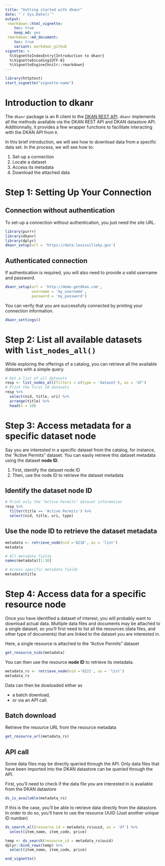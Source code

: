 ```yaml
---
title: "Getting started with dkanr"
date: "`r Sys.Date()`"
output: 
 rmarkdown::html_vignette:
    toc: true
    keep_md: yes
 rmarkdown::md_document:
    toc: true
    variant: markdown_github
vignette: >
  %\VignetteIndexEntry{Introduction to dkanr}
  %\VignetteEncoding{UTF-8}
  %\VignetteEngine{knitr::rmarkdown}
---
```


```r
library(httptest)
start_vignette("vignette-name")
```

# Introduction to dkanr

The `dkanr` package is an R client to the [DKAN REST API](https://dkan.readthedocs.io/en/latest/apis/rest-api.html). `dkanr` implements all the methods available via the DKAN REST API and DKAN datastore API. Additionnally, it provides a few wrapper functions to facilitate interacting with the DKAN API from `R`.

In this brief introduction, we will see how to download data from a specific data set. In the process, we will see how to:

1. Set-up a connection
2. Locate a dataset
3. Access its metadata
4. Download the attached data


# Step 1: Setting Up Your Connection

## Connection without authentication

To set-up a connection without authentication, you just need the site URL. 

```r
library(purrr)
library(dkanr)
library(dplyr)
dkanr_setup(url = 'https://data.louisvilleky.gov')
```

## Authenticated connection
If authentication is required, you will also need to provide a valid username and password.

```r
dkanr_setup(url = 'http://demo.getdkan.com',
            username = 'my_username',
            password = 'my_password')
```

You can verify that you are successfully connected by printing your connection information.

```r
dkanr_settings()
```

# Step 2: List all available datasets with `list_nodes_all()`

While exploring the offerings of a catalog, you can retrieve all the available datasets with a simple query.

```r
# Get a list of all datasets
resp <- list_nodes_all(filters = c(type = 'dataset'), as = 'df')
# Print the first 10 datasets
resp %>%
  select(nid, title, uri) %>%
  arrange(title) %>%
  head(n = 10)
```

# Step 3: Access metadata for a specific dataset node

Say you are interested in a specific dataset from the catalog, for instance, the "Active Permits" dataset. You can easily retrieve this dataset metadata using the dataset __node ID__.  

1. First, identify the dataset node ID  
2. Then, use the node ID to retrieve the dataset metadata

## Identify the dataset node ID  

```r
# Print only the "Active Permits" dataset information
resp %>%
  filter(title == 'Active Permits') %>%
  select(nid, title, uri, type)
```

## Use the node ID to retrieve the dataset metadata  

```r
metadata <- retrieve_node(nid ='8216', as = 'list')
metadata
```

```r
# All metadata fields
names(metadata)[1:30]
```


```r
# Access specific metadata fields
metadata$title
```

# Step 4: Access data for a specific resource node

Once you have identified a dataset of interest, you will probably want to download actual data. Multiple data files and documents may be attached to a single dataset, so you'll first need to list all the resources (data files, and other type of documents) that are linked to the dataset you are interested in.

Here, a single resource is attached to the "Active Permits" dataset

```r
get_resource_nids(metadata)
```

You can then use the resource __node ID__ to retrieve its metadata.

```r
metadata_rs <- retrieve_node(nid ='8221', as = 'list')
metadata_rs
```

Data can then be dowloaded either as  

* a batch download, 
* or via an API call.

## Batch download

Retrieve the resource URL from the resource metadata

```r
get_resource_url(metadata_rs)
```

## API call
Some data files may be directly queried through the API. Only data files that have been imported into the DKAN datastore can be queried through the API. 

First, you'll need to check if the data file you are interested in is available from the DKAN datastore 

```r
ds_is_available(metadata_rs)
```

If this is the case, you'll be able to retrieve data directly from the datastore. In order to do so, you'll have to use the resource UUID (Just another unique ID number)

```r
ds_search_all(resource_id = metadata_rs$uuid, as = 'df') %>%
  select(item_name, item_code, price)
```

```r
temp <- ds_search(resource_id = metadata_rs$uuid)
dplyr::bind_rows(temp) %>%
  select(item_name, item_code, price)
```

```r
end_vignette()
```
